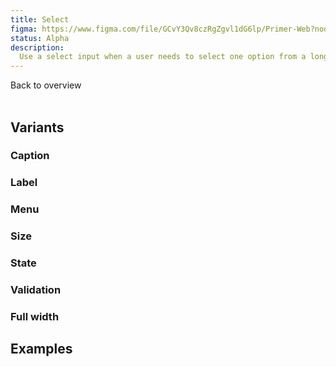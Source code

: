 ```yaml
---
title: Select
figma: https://www.figma.com/file/GCvY3Qv8czRgZgvl1dG6lp/Primer-Web?node-id=142%3A595&t=Dal6NmaXAewUCf34-1
status: Alpha
description:
  Use a select input when a user needs to select one option from a long list.
---
```


<Link href="/figma/components">Back to overview</Link>
<br />
<br />

## Variants

<PropertyOverview component='select' />

### Caption

<PropertyPreview component='select' property='caption?' />

### Label

<PropertyPreview component='select' property='label?' />

### Menu

<PropertyPreview component='select' property='menu?' />

### Size

<PropertyPreview component='select' property='size' />

### State

<PropertyPreview component='select' property='state' />

### Validation

<PropertyPreview component='select' property='validation' />

### Full width

<PropertyPreview component='select' property='fullWidth?' />

## Examples

<Examples component='select' />

